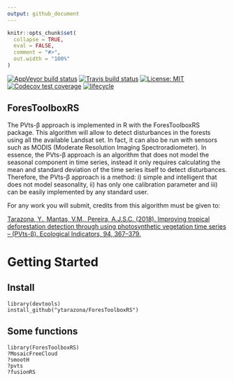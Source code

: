 ```yaml
---
output: github_document
---
```

```r
knitr::opts_chunk$set(
  collapse = TRUE,
  eval = FALSE,
  comment = "#>",
  out.width = "100%"
)
```
[![AppVeyor build status](https://ci.appveyor.com/api/projects/status/github/csaybar/ForesToolboxRS?branch=master&svg=true)](https://ci.appveyor.com/project/csaybar/ForesToolboxRS)
[![Travis build status](https://travis-ci.org/csaybar/ForesToolboxRS.svg?branch=master)](https://travis-ci.org/csaybar/ForesToolboxRS)
[![License: MIT](https://img.shields.io/badge/License-MIT-yellow.svg)](https://opensource.org/licenses/MIT)
[![Codecov test coverage](https://codecov.io/gh/csaybar/ForesToolboxRS/branch/master/graph/badge.svg)](https://codecov.io/gh/csaybar/ForesToolboxRS?branch=master)
[![lifecycle](https://img.shields.io/badge/lifecycle-experimental-orange.svg)](https://www.tidyverse.org/lifecycle/#experimental)


## ForesToolboxRS

The PVts-β approach is implemented in R with the ForesToolboxRS package. This algorithm will allow to detect disturbances in the 
forests using all the available Landsat set. In fact, it can also be run with sensors such as MODIS (Moderate Resolution 
Imaging Spectroradiometer). In essence, the PVts-β approach is an algorithm that does not model the seasonal component 
in time series, instead it only requires calculating the mean and standard deviation of the time series itself to detect 
disturbances. Therefore, the PVts-β approach is a method: i) simple and intelligent that does not model seasonality, ii) 
has only one calibration parameter and iii) can be easily implemented by any standard user.

For any work you will submit, credits from this algorithm must be given to: 

[Tarazona, Y., Mantas, V.M., Pereira, A.J.S.C. (2018). Improving tropical deforestation detection through using photosynthetic 
vegetation time series – (PVts-β). Ecological Indicators, 94, 367–379.](https://doi.org/10.1016/j.ecolind.2018.07.012)


# Getting Started

## Install
```
library(devtools)
install_github("ytarazona/ForesToolboxRS")
```
## Some functions
```
library(ForesToolboxRS)
?MosaicFreeCloud
?smootH
?pvts
?fusionRS
```
